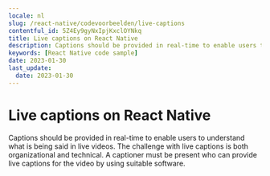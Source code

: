 ```yaml
---
locale: nl
slug: /react-native/codevoorbeelden/live-captions
contentful_id: 5Z4Ey9gyNxIpjKxclOYNkq
title: Live captions on React Native
description: Captions should be provided in real-time to enable users to understand what is being said in live videos.
keywords: [React Native code sample]
date: 2023-01-30
last_update:
  date: 2023-01-30
---
```


# Live captions on React Native

Captions should be provided in real-time to enable users to understand what is being said in live videos. The challenge with live captions is both organizational and technical. A captioner must be present who can provide live captions for the video by using suitable software.

<CodeSample id="media-captions-live" locale="nl" platform="react native"/>
